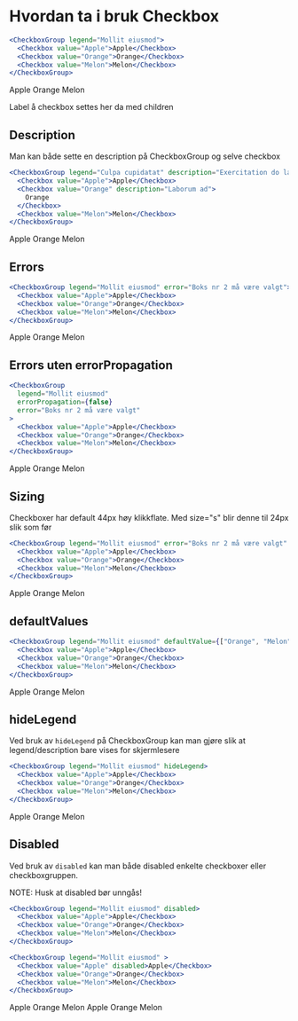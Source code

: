 
<Meta title="ds-react/form/checkbox/intro" />

# Hvordan ta i bruk Checkbox

```jsx
<CheckboxGroup legend="Mollit eiusmod">
  <Checkbox value="Apple">Apple</Checkbox>
  <Checkbox value="Orange">Orange</Checkbox>
  <Checkbox value="Melon">Melon</Checkbox>
</CheckboxGroup>
```

<Canvas>
  <CheckboxGroup legend="Mollit eiusmod">
    <Checkbox value="Apple">Apple</Checkbox>
    <Checkbox value="Orange">Orange</Checkbox>
    <Checkbox value="Melon">Melon</Checkbox>
  </CheckboxGroup>
</Canvas>

Label å checkbox settes her da med children

## Description

Man kan både sette en description på CheckboxGroup og selve checkbox

```jsx
<CheckboxGroup legend="Culpa cupidatat" description="Exercitation do labore">
  <Checkbox value="Apple">Apple</Checkbox>
  <Checkbox value="Orange" description="Laborum ad">
    Orange
  </Checkbox>
  <Checkbox value="Melon">Melon</Checkbox>
</CheckboxGroup>
```

<Canvas>
  <CheckboxGroup legend="Mollit eiusmod" description="Exercitation do labore">
    <Checkbox value="Apple">Apple</Checkbox>
    <Checkbox value="Orange" description="Laborum ad">
      Orange
    </Checkbox>
    <Checkbox value="Melon">Melon</Checkbox>
  </CheckboxGroup>
</Canvas>

## Errors

```jsx
<CheckboxGroup legend="Mollit eiusmod" error="Boks nr 2 må være valgt">
  <Checkbox value="Apple">Apple</Checkbox>
  <Checkbox value="Orange">Orange</Checkbox>
  <Checkbox value="Melon">Melon</Checkbox>
</CheckboxGroup>
```

<Canvas>
  <CheckboxGroup legend="Mollit eiusmod" error="Boks nr 2 må være valgt">
    <Checkbox value="Apple">Apple</Checkbox>
    <Checkbox value="Orange">Orange</Checkbox>
    <Checkbox value="Melon">Melon</Checkbox>
  </CheckboxGroup>
</Canvas>

## Errors uten errorPropagation

```jsx
<CheckboxGroup
  legend="Mollit eiusmod"
  errorPropagation={false}
  error="Boks nr 2 må være valgt"
>
  <Checkbox value="Apple">Apple</Checkbox>
  <Checkbox value="Orange">Orange</Checkbox>
  <Checkbox value="Melon">Melon</Checkbox>
</CheckboxGroup>
```

<Canvas>
  <CheckboxGroup
    legend="Mollit eiusmod"
    errorPropagation={false}
    error="Boks nr 2 må være valgt"
  >
    <Checkbox value="Apple">Apple</Checkbox>
    <Checkbox value="Orange" error="Boksen må være valgt">
      Orange
    </Checkbox>
    <Checkbox value="Melon">Melon</Checkbox>
  </CheckboxGroup>
</Canvas>

## Sizing

Checkboxer har default 44px høy klikkflate. Med size="s" blir denne til 24px slik som før

```jsx
<CheckboxGroup legend="Mollit eiusmod" error="Boks nr 2 må være valgt" size="s">
  <Checkbox value="Apple">Apple</Checkbox>
  <Checkbox value="Orange">Orange</Checkbox>
  <Checkbox value="Melon">Melon</Checkbox>
</CheckboxGroup>
```

<Canvas>
  <CheckboxGroup
    legend="Mollit eiusmod"
    error="Boks nr 2 må være valgt"
    size="s"
  >
    <Checkbox value="Apple">Apple</Checkbox>
    <Checkbox value="Orange" error="Boksen må være valgt">
      Orange
    </Checkbox>
    <Checkbox value="Melon">Melon</Checkbox>
  </CheckboxGroup>
</Canvas>

## defaultValues

```jsx
<CheckboxGroup legend="Mollit eiusmod" defaultValue={["Orange", "Melon"]}>
  <Checkbox value="Apple">Apple</Checkbox>
  <Checkbox value="Orange">Orange</Checkbox>
  <Checkbox value="Melon">Melon</Checkbox>
</CheckboxGroup>
```

<Canvas>
  <CheckboxGroup legend="Mollit eiusmod" defaultValue={["Orange", "Melon"]}>
    <Checkbox value="Apple">Apple</Checkbox>
    <Checkbox value="Orange">Orange</Checkbox>
    <Checkbox value="Melon">Melon</Checkbox>
  </CheckboxGroup>
</Canvas>

## hideLegend

Ved bruk av `hideLegend` på CheckboxGroup kan man gjøre slik at legend/description bare vises for skjermlesere

```jsx
<CheckboxGroup legend="Mollit eiusmod" hideLegend>
  <Checkbox value="Apple">Apple</Checkbox>
  <Checkbox value="Orange">Orange</Checkbox>
  <Checkbox value="Melon">Melon</Checkbox>
</CheckboxGroup>
```

<Canvas>
  <CheckboxGroup legend="Mollit eiusmod" hideLegend>
    <Checkbox value="Apple">Apple</Checkbox>
    <Checkbox value="Orange">Orange</Checkbox>
    <Checkbox value="Melon">Melon</Checkbox>
  </CheckboxGroup>
</Canvas>

## Disabled

Ved bruk av `disabled` kan man både disabled enkelte checkboxer eller checkboxgruppen.

NOTE: Husk at disabled bør unngås!

```jsx
<CheckboxGroup legend="Mollit eiusmod" disabled>
  <Checkbox value="Apple">Apple</Checkbox>
  <Checkbox value="Orange">Orange</Checkbox>
  <Checkbox value="Melon">Melon</Checkbox>
</CheckboxGroup>

<CheckboxGroup legend="Mollit eiusmod" >
  <Checkbox value="Apple" disabled>Apple</Checkbox>
  <Checkbox value="Orange">Orange</Checkbox>
  <Checkbox value="Melon">Melon</Checkbox>
</CheckboxGroup>
```

<Canvas>
  <div>
    <CheckboxGroup legend="Mollit eiusmod" disabled>
      <Checkbox value="Apple">Apple</Checkbox>
      <Checkbox value="Orange">Orange</Checkbox>
      <Checkbox value="Melon">Melon</Checkbox>
    </CheckboxGroup>
    <CheckboxGroup legend="Mollit eiusmod">
      <Checkbox value="Apple" disabled>
        Apple
      </Checkbox>
      <Checkbox value="Orange">Orange</Checkbox>
      <Checkbox value="Melon">Melon</Checkbox>
    </CheckboxGroup>
  </div>
</Canvas>
